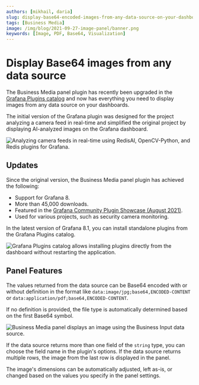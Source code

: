 ```yaml
---
authors: [mikhail, daria]
slug: display-base64-encoded-images-from-any-data-source-on-your-dashboard-398a99ba5b5e/
tags: [Business Media]
image: /img/blog/2021-09-27-image-panel/banner.png
keywords: [Image, PDF, Base64, Visualization]
---
```



# Display Base64 images from any data source

The Business Media panel plugin has recently been upgraded in the [Grafana Plugins catalog](https://grafana.com/grafana/plugins/volkovlabs-image-panel/) and now has everything you need to display images from any data source on your dashboards.

The initial version of the Grafana plugin was designed for the project analyzing a camera feed in real-time and simplified the original project by displaying AI-analyzed images on the Grafana dashboard.

<Image
  title="Analyzing camera feeds in real-time using RedisAI, OpenCV-Python, and Redis plugins for Grafana."
  src="/img/blog/2021-09-27-image-panel/bat-camera.png"
/>

## Updates

Since the original version, the Business Media panel plugin has achieved the following:

- Support for Grafana 8.
- More than 45,000 downloads.
- Featured in the [Grafana Community Plugin Showcase (August 2021)](https://grafana.com/blog/2021/08/10/grafana-community-plugin-showcase-august-2021/).
- Used for various projects, such as security camera monitoring.

<Youtube
  id="1_bgLSehjhg"
  title="Images, PDFs, Live Camera Feed on Grafana Dashboard."
/>

<GettingStarted />

In the latest version of Grafana 8.1, you can install standalone plugins from the Grafana Plugins catalog.

<Image
  title="Grafana Plugins catalog allows installing plugins directly from the dashboard without restarting the application."
  src="/img/blog/2021-09-27-image-panel/installation.png"
/>

## Panel Features

The values returned from the data source can be Base64 encoded with or without definition in the format like `data:image/jpg;base64,ENCODED-CONTENT` or `data:application/pdf;base64,ENCODED-CONTENT`.

If no definition is provided, the file type is automatically determined based on the first Base64 symbol.

<Image
  title="Business Media panel displays an image using the Business Input data source."
  src="/img/blog/2021-09-27-image-panel/panel.png"
/>

If the data source returns more than one field of the `string` type, you can choose the field name in the plugin's options. If the data source returns multiple rows, the image from the last row is displayed in the panel.

The image's dimensions can be automatically adjusted, left as-is, or changed based on the values you specify in the panel settings.

<Feedback />
